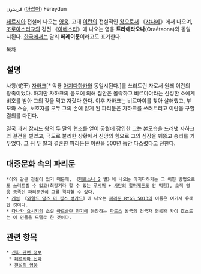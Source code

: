 فریدون ([[아랍어]])
Fereydun

[[페르시아]] 전설에 나오는 [[영웅]]. 고대 [[이란]]의 전설적인 [[왕]]으로서 《[[샤나메]]》에서 나오며, [[조로아스터교]]의 경전 《[[아베스타]]》에 나오는 영웅 '''트라에타오나'''(Θraētaona)와 동일시된다. [[한국]]에서는 달리 '''페레이둔'''이라고도 표기한다.

[[목차]]
== 설명 ==
사왕(蛇王) [[자하크]][* 악룡 [[아지다하카]]와 동일시된다.]를 쓰러트린 자로서 원래 이란의 왕족이었다. 하지만 자하크의 음모에 의해 집안은 몰락하고 비르마야라는 신성한 소에게 비호를 받아 그의 젖을 먹고 자랐다 한다. 이후 자하크는 비르마야를 찾아 살해했고, 부모와 스승, 보호자를 모두 그의 손에 잃게 된 파리둔은 자하크를 쓰러트리고 이란을 구할 결의를 다진다.

결국 과거 [[잠시드]] 왕의 두 딸의 협조를 얻어 궁궐에 잠입한 그는 본모습을 드러낸 자하크와 결전을 벌였고, 극도로 불리한 상황에서 신앙의 힘으로 그의 심장을 꿰뚫고 승리를 거두었다. 그 뒤 두 딸과 결혼한 파리둔은 이란을 500년 동안 다스렸다고 전한다.

== 대중문화 속의 파리둔 ==
 *이와 같은 전설이 있기 때문에, 《[[페르소나 2]] 벌》에 나오는 아지다하카는 그 어떤 방법으로도 쓰러트릴 수 없고(최강기라 할 수 있는 [[루시퍼]] + [[사탄]]의 [[할마게돈]]도 안 먹힘), 오직 영웅 종족인 파리둔만이 그를 격파할 수 있다.
 * [[게임]] 《[[와일드 암즈 더 핍스 뱅가드]]》에 나오는 [[파리둔 RYGS_5013]]의 이름은 여기서 유래한 것이다.
 * [[다나카 요시키]]의 소설 [[아르슬란 전기]]에 등장하는 [[파르스]] 왕국의 건국자 영웅왕 카이 호스로는 이 인물을 모델로 한 것이다.
== 관련 항목 ==
 * [[신화 관련 정보]]
  * [[페르시아 신화]]
  * [[전설의 영웅]]
